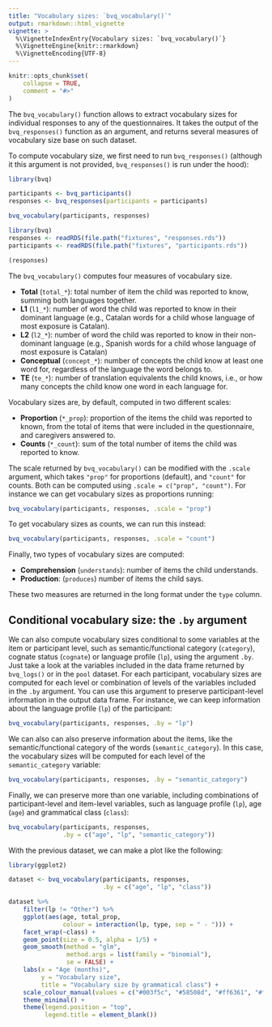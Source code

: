---
title: "Vocabulary sizes: `bvq_vocabulary()`"
output: rmarkdown::html_vignette
vignette: >
  %\VignetteIndexEntry{Vocabulary sizes: `bvq_vocabulary()`}
  %\VignetteEngine{knitr::rmarkdown}
  %\VignetteEncoding{UTF-8}
---

```{r, include = FALSE}
knitr::opts_chunk$set(
    collapse = TRUE,
    comment = "#>"
)
```

The `bvq_vocabulary()` function allows to extract vocabulary sizes for individual responses to any of the questionnaires. It takes the output of the `bvq_responses()` function as an argument, and returns several measures of vocabulary size base on such dataset.

To compute vocabulary size, we first need to run `bvq_responses()` (although it this argument is not provided, `bvq_responses()` is run under the hood):

```{r responses, echo=TRUE, eval=FALSE, message=FALSE, warning=FALSE, paged.print=FALSE}
library(bvq)

participants <- bvq_participants()
responses <- bvq_responses(participants = participants)

bvq_vocabulary(participants, responses)
```

```{r load-responses, echo=FALSE, message=FALSE, warning=FALSE, paged.print=FALSE}
library(bvq)
responses <- readRDS(file.path("fixtures", "responses.rds"))
participants <- readRDS(file.path("fixtures", "participants.rds"))

(responses)
```


The `bvq_vocabulary()` computes four measures of vocabulary size.

* **Total** (`total_*`): total number of item the child was reported to know, summing both languages together.
* **L1** (`l1_*`): number of word the child was reported to know in their dominant language (e.g., Catalan words for a child whose language of most exposure is Catalan).
* **L2** (`l2_*`): number of word the child was reported to know in their non-dominant language (e.g., Spanish words for a child whose language of most exposure is Catalan)
* **Conceptual** (`concept_*`): number of concepts the child know at least one word for, regardless of the language the word belongs to.
* **TE** (`te_*`): number of translation equivalents the child knows, i.e., or how many concepts the child know one word in each language for.

Vocabulary sizes are, by default, computed in two different scales:

* **Proportion** (`*_prop`): proportion of the items the child was reported to known, from the total of items that were included in the questionnaire, and caregivers answered to.
* **Counts** (`*_count`): sum of the total number of items the child was reported to know.

The scale returned by `bvq_vocabulary()` can be modified with the `.scale` argument, which takes `"prop"` for proportions (default), and `"count"` for counts. Both can be computed using `.scale = c("prop", "count")`. For instance we can get vocabulary sizes as proportions running:

```{r props, echo=FALSE, message=FALSE, warning=FALSE, paged.print=FALSE}
bvq_vocabulary(participants, responses, .scale = "prop")
```


To get vocabulary sizes as counts, we can run this instead:

```{r counts, echo=FALSE, message=FALSE, warning=FALSE, paged.print=FALSE}
bvq_vocabulary(participants, responses, .scale = "count")
```

Finally, two types of vocabulary sizes are computed:

* **Comprehension** (`understands`): number of items the child understands.
* **Production**: (`produces`) number of items the child says.

These two measures are returned in the long format under the `type` column.


## Conditional vocabulary size: the `.by` argument

We can also compute vocabulary sizes conditional to some variables at the item or participant level, such as semantic/functional category (`category`), cognate status (`cognate`) or language profile (`lp`), using the argument `.by`. Just take a look at the variables included in the data frame returned by `bvq_logs()` or in the `pool` dataset. For each participant, vocabulary sizes are computed for each level or combination of levels of the variables included in the `.by` argument. You can use this argument to preserve participant-level information in the output data frame. For instance, we can keep information about the language profile (`lp`) of the participant:

```{r by-lp, echo=TRUE, eval = FALSE, message=FALSE, warning=FALSE, paged.print=FALSE}
bvq_vocabulary(participants, responses, .by = "lp")
```

We can also can also preserve information about the items, like the semantic/functional category of the words (`semantic_category`). In this case, the vocabulary sizes will be computed for each level of the `semantic_category` variable:

```{r by-semantic-category, echo=TRUE, message=FALSE, warning=FALSE, paged.print=FALSE}
bvq_vocabulary(participants, responses, .by = "semantic_category")
```

Finally, we can preserve more than one variable, including combinations of participant-level and item-level variables, such as language profile (`lp`), age (`age`) and grammatical class (`class`):

```{r by-mult, echo=TRUE, message=FALSE, warning=FALSE, paged.print=FALSE}
bvq_vocabulary(participants, responses, 
               .by = c("age", "lp", "semantic_category"))
```


With the previous dataset, we can make a plot like the following:

```{r plot, echo=TRUE, message=FALSE, warning=FALSE, paged.print=FALSE}
library(ggplot2)

dataset <- bvq_vocabulary(participants, responses, 
                          .by = c("age", "lp", "class"))

dataset %>% 
    filter(lp != "Other") %>% 
    ggplot(aes(age, total_prop, 
               colour = interaction(lp, type, sep = " - "))) +
    facet_wrap(~class) +
    geom_point(size = 0.5, alpha = 1/5) +
    geom_smooth(method = "glm", 
                method.args = list(family = "binomial"), 
                se = FALSE) +
    labs(x = "Age (months)",
         y = "Vocabulary size",
         title = "Vocabulary size by grammatical class") +
    scale_colour_manual(values = c("#003f5c", "#58508d", "#ff6361", "#ffa600")) +
    theme_minimal() +
    theme(legend.position = "top",
          legend.title = element_blank())
```



